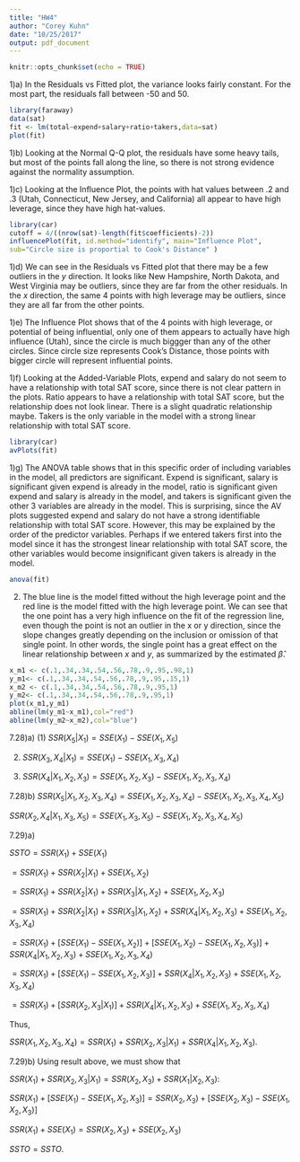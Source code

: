 ```yaml
---
title: "HW4"
author: "Corey Kuhn"
date: "10/25/2017"
output: pdf_document
---
```


```r
knitr::opts_chunk$set(echo = TRUE)
```
1)a) In the Residuals vs Fitted plot, the variance looks fairly constant. For the most part, the residuals fall between -50 and 50.
```r
library(faraway)
data(sat)
fit <- lm(total~expend+salary+ratio+takers,data=sat)
plot(fit)
```

1)b) Looking at the Normal Q-Q plot, the residuals have some heavy tails, but most of the points fall along the line, so there is not strong evidence against the normality assumption.

1)c) Looking at the Influence Plot, the points with hat values between .2 and .3 (Utah, Connecticut, New Jersey, and California) all appear to have high leverage, since they have high hat-values.
```r
library(car)
cutoff = 4/((nrow(sat)-length(fit$coefficients)-2))
influencePlot(fit, id.method="identify", main="Influence Plot",
sub="Circle size is proportial to Cook's Distance" )
```

1)d) We can see in the Residuals vs Fitted plot that there may be a few outliers in the $y$ direction. It looks like New Hampshire, North Dakota, and West Virginia may be outliers, since they are far from the other residuals. In the $x$ direction, the same 4 points with high leverage may be outliers, since they are all far from the other points.

1)e) The Influence Plot shows that of the 4 points with high leverage, or potential of being influential, only one of them appears to actually have high influence (Utah), since the circle is much biggger than any of the other circles. Since circle size represents Cook's Distance, those points with bigger circle will represent influential points.

1)f) Looking at the Added-Variable Plots, expend and salary do not seem to have a relationship with total SAT score, since there is not clear pattern in the plots. Ratio appears to have a relationship with total SAT score, but the relationship does not look linear. There is a slight quadratic relationship maybe. Takers is the only variable in the model with a strong linear relationship with total SAT score. 
```r
library(car)
avPlots(fit)
```

1)g) The ANOVA table shows that in this specific order of including variables in the model, all predictors are significant. Expend is significant, salary is significant given expend is already in the model, ratio is significant given expend and salary is already in the model, and takers is significant given the other 3 variables are already in the model. This is surprising, since the AV plots suggested expend and salary do not have a strong identifiable relationship with total SAT score. However, this may be explained by the order of the predictor variables. Perhaps if we entered takers first into the model since it has the strongest linear relationship with total SAT score, the other variables would become insignificant given takers is already in the model.
```r
anova(fit)
```

2) The blue line is the model fitted without the high leverage point and the red line is the model fitted with the high leverage point. We can see that the one point has a very high influence on the fit of the regression line, even though the point is not an outlier in the x or y direction, since the slope changes greatly depending on the inclusion or omission of that single point. In other words, the single point has a great effect on the linear relationship between $x$ and $y$, as summarized by the estimated $\hat\beta$.
```r
x_m1 <- c(.1,.34,.34,.54,.56,.78,.9,.95,.98,1)
y_m1<- c(.1,.34,.34,.54,.56,.78,.9,.95,.15,1)
x_m2 <- c(.1,.34,.34,.54,.56,.78,.9,.95,1)
y_m2<- c(.1,.34,.34,.54,.56,.78,.9,.95,1)
plot(x_m1,y_m1)
abline(lm(y_m1~x_m1),col="red")
abline(lm(y_m2~x_m2),col="blue")
```


7.28)a) (1) $SSR(X_5|X_1)=SSE(X_1)-SSE(X_1,X_5)$

(2) $SSR(X_3,X_4|X_1)=SSE(X_1)-SSE(X_1,X_3,X_4)$

(3) $SSR(X_4|X_1,X_2,X_3)=SSE(X_1,X_2,X_3)-SSE(X_1,X_2,X_3,X_4)$


7.28)b) $SSR(X_5|X_1,X_2,X_3,X_4)=SSE(X_1,X_2,X_3,X_4)-SSE(X_1,X_2,X_3,X_4,X_5)$

$SSR(X_2,X_4|X_1,X_3,X_5)=SSE(X_1,X_3,X_5)-SSE(X_1,X_2,X_3,X_4,X_5)$


7.29)a) 

$SSTO=SSR(X_1)+SSE(X_1)$

$=SSR(X_1)+SSR(X_2|X_1)+SSE(X_1,X_2)$

$=SSR(X_1)+SSR(X_2|X_1)+SSR(X_3|X_1,X_2)+SSE(X_1,X_2,X_3)$

$=SSR(X_1)+SSR(X_2|X_1)+SSR(X_3|X_1,X_2)+SSR(X_4|X_1,X_2,X_3)+SSE(X_1,X_2,X_3,X_4)$

$=SSR(X_1)+\Big[SSE(X_1)-SSE(X_1,X_2)\Big]+\Big[SSE(X_1,X_2)-SSE(X_1,X_2,X_3)\Big]+SSR(X_4|X_1,X_2,X_3)+SSE(X_1,X_2,X_3,X_4)$

$=SSR(X_1)+\Big[SSE(X_1)-SSE(X_1,X_2,X_3)\Big]+SSR(X_4|X_1,X_2,X_3)+SSE(X_1,X_2,X_3,X_4)$

$=SSR(X_1)+\Big[SSR(X_2,X_3|X_1)\Big]+SSR(X_4|X_1,X_2,X_3)+SSE(X_1,X_2,X_3,X_4)$

Thus, 

$SSR(X_1,X_2,X_3,X_4)=SSR(X_1)+SSR(X_2,X_3|X_1)+SSR(X_4|X_1,X_2,X_3)$.

7.29)b) Using result above, we must show that 

$SSR(X_1)+SSR(X_2,X_3|X_1)=SSR(X_2,X_3)+SSR(X_1|X_2,X_3)$:

$SSR(X_1)+\Big[SSE(X_1)-SSE(X_1,X_2,X_3)\Big]=SSR(X_2,X_3)+\Big[SSE(X_2,X_3)-SSE(X_1,X_2,X_3)\Big]$

$SSR(X_1)+SSE(X_1)=SSR(X_2,X_3)+SSE(X_2,X_3)$

$SSTO=SSTO$.




